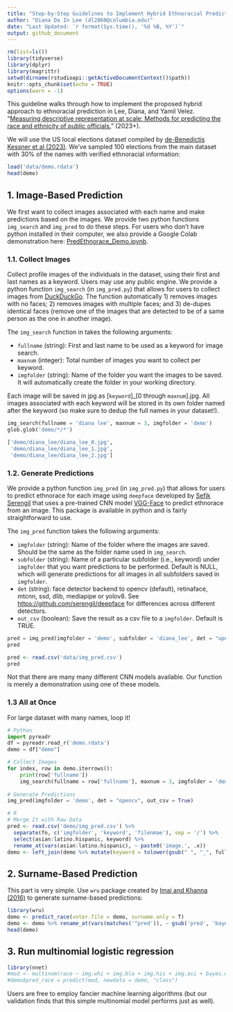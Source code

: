 ```yaml
---
title: "Step-by-Step Guidelines to Implement Hybrid Ethnoracial Prediction"
author: "Diana Da In Lee (dl2860@columbia.edu)"
date: "Last Updated: `r format(Sys.time(), '%d %B, %Y')`"
output: github_document
---
```


```r
rm(list=ls())
library(tidyverse)
library(dplyr)
library(magrittr)
setwd(dirname(rstudioapi::getActiveDocumentContext()$path))
knitr::opts_chunk$set(echo = TRUE)
options(warn = -1) 
```

This guideline walks through how to implement the proposed hybrid approach to ethnoracial prediction in Lee, Diana, and Yamil Velez. "[Measuring descriptive representation at scale: Methods for predicting the race and ethnicity of public officials.](https://osf.io/tpsv6/)" (2023+).

We will use the US local elections dataset compiled by [de-Benedictis Kessner et al (2023)](https://dash.harvard.edu/handle/1/37373139). We've sampled 100 elections from the main dataset with 30\% of the names with verified ethnoracial information: 

```r
load('data/demo.rdata')
head(demo)
```

## 1. Image-Based Prediction

We first want to collect images associated with each name and make predictions based on the images. We provide two python functions `img_search` and `img_pred` to do these steps. For users who don't have python installed in their computer, we also provide a Google Colab demonstration here: [PredEthnorace_Demo.ipynb](https://github.com/DianaDaInLee/PredEthnorace/blob/main/PredEthnorace_Demo.ipynb).  

### 1.1. Collect Images

Collect profile images of the individuals in the dataset, using their first and last names as a keyword. Users may use any public engine. We provide a python function `img_search` (in `img_pred.py`) that allows for users to collect images from [DuckDuckGo](https://duckduckgo.com). The function automatically 1) removes images with no faces; 2) removes images with multiple faces; and 3) de-dupes identical faces (remove one of the images that are detected to be of a same person as the one in another image).

The `img_search` function in takes the following arguments:

* `fullname` (string): First and last name to be used as a keyword for image search.
* `maxnum` (integer): Total number of images you want to collect per keyword.
* `imgfolder` (string): Name of the folder you want the images to be saved. It will automatically create the folder in your working directory.

Each image will be saved in jpg as [`keyword`]_[0 through `maxnum`].jpg. All images associated with each keyword will be stored in its own folder named after the keyword (so make sure to dedup the full names in your dataset!). 

```python
img_search(fullname = 'diana lee', maxnum = 3, imgfolder = 'demo')
glob.glob('demo/*/*')
```
````python
['demo/diana_lee/diana_lee_0.jpg',
 'demo/diana_lee/diana_lee_1.jpg',
 'demo/diana_lee/diana_lee_2.jpg']
````

### 1.2. Generate Predictions

We provide a python function `img_pred` (in `img_pred.py`) that allows for users to predict ethnorace for each image using `deepface` developed by [Sefik Serengil](https://github.com/serengil/deepface) that uses a pre-trained CNN model [VGG-Face](https://sefiks.com/2018/08/06/deep-face-recognition-with-keras/) to predict ethnorace from an image. This package is available in python and is fairly straightforward to use. 

The `img_pred` function takes the following arguments:

* `imgfolder` (string): Name of the folder where the images are saved. Should be the same as the folder name used in `img_search`.
* `subfolder` (string): Name of a particular subfolder (i.e., keyword) under `imgfolder` that you want predictions to be performed. Default is NULL, which will generate predictions for all images in all subfolders saved in `imgfolder`.
* `det` (string): face detector backend to opencv (default), retinaface, mtcnn, ssd, dlib, mediapipe or yolov8. See [https://github.com/serengil/deepface](https://github.com/serengil/deepface) for differences across different detectors.
* `out_csv` (boolean): Save the result as a csv file to a `imgfolder`. Default is TRUE.

```python
pred = img_pred(imgfolder = 'demo', subfolder = 'diana_lee', det = "opencv", out_csv = True)
pred
```
```r
pred <- read.csv('data/img_pred.csv')
pred
```

Not that there are many many different CNN models available. Our function is merely a demonstration using one of these models.

### 1.3 All at Once

For large dataset with many names, loop it!

```python
# Python
import pyreadr
df = pyreadr.read_r('demo.rdata') 
demo = df["demo"]

# Collect Images
for index, row in demo.iterrows():
    print(row['fullname'])
    img_search(fullname = row['fullname'], maxnum = 3, imgfolder = 'demo')
    
# Generate Predictions
img_pred(imgfolder = 'demo', det = "opencv", out_csv = True)
```
```r
# R
# Merge It with Raw Data
pred <- read.csv('demo/img_pred.csv') %>%
  separate(fn, c('imgfolder', 'keyword', 'filenmae'), sep = '/') %>%
  select(asian:latino.hispanic, keyword) %>%
  rename_at(vars(asian:latino.hispanic), ~ paste0('image.', .x))
demo <- left_join(demo %>% mutate(keyword = tolower(gsub(" ", "_", fullname))), pred)
```

## 2. Surname-Based Prediction

This part is very simple. Use `wru` package created by [Imai and Khanna (2016)](https://imai.fas.harvard.edu/research/race.html) to generate surname-based predictions:

```r
library(wru)
demo <- predict_race(voter.file = demo, surname.only = T)
demo <- demo %>% rename_at(vars(matches('^pred')), ~ gsub('pred', 'bayes', .x))
head(demo)
```

## 3. Run multinomial logistic regression

```r
library(nnet)
#mod <- multinom(race ~ img.whi + img.bla + img.his + img.asi + bayes.whi + bayes.bla + bayes.his + bayes.asi + bayes.oth, data = demo)
#demo$pred_race = predict(mod, newdata = demo, "class")
```

Users are free to employ fancier machine learning algorithms (but our validation finds that this simple multinomial model performs just as well).